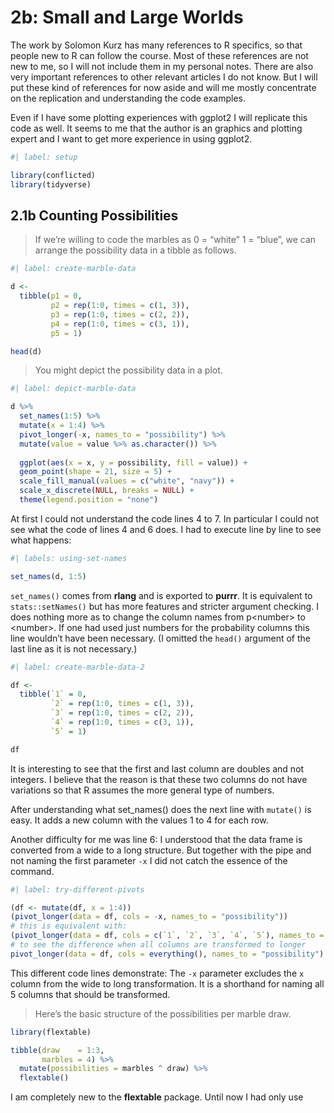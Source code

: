 # 2b: Small and Large Worlds

The work by Solomon Kurz has many references to R specifics, so that
people new to R can follow the course. Most of these references are not
new to me, so I will not include them in my personal notes. There are
also very important references to other relevant articles I do not know.
But I will put these kind of references for now aside and will me mostly
concentrate on the replication and understanding the code examples.

Even if I have some plotting experiences with ggplot2 I will replicate
this code as well. It seems to me that the author is an graphics and
plotting expert and I want to get more experience in using ggplot2.

```r
#| label: setup

library(conflicted)
library(tidyverse)
```

## 2.1b Counting Possibilities

> If we're willing to code the marbles as 0 = "white" 1 = "blue", we can
> arrange the possibility data in a tibble as follows.

```r
#| label: create-marble-data

d <-
  tibble(p1 = 0,
         p2 = rep(1:0, times = c(1, 3)),
         p3 = rep(1:0, times = c(2, 2)),
         p4 = rep(1:0, times = c(3, 1)),
         p5 = 1)

head(d)
```

> You might depict the possibility data in a plot.

```r
#| label: depict-marble-data

d %>% 
  set_names(1:5) %>% 
  mutate(x = 1:4) %>% 
  pivot_longer(-x, names_to = "possibility") %>% 
  mutate(value = value %>% as.character()) %>% 
  
  ggplot(aes(x = x, y = possibility, fill = value)) +
  geom_point(shape = 21, size = 5) +
  scale_fill_manual(values = c("white", "navy")) +
  scale_x_discrete(NULL, breaks = NULL) +
  theme(legend.position = "none")

```

At first I could not understand the code lines 4 to 7. In particular I
could not see what the code of lines 4 and 6 does. I had to execute line
by line to see what happens:

```r
#| labels: using-set-names

set_names(d, 1:5)
```

`set_names()` comes from **rlang** and is exported to **purrr**. It is
equivalent to `stats::setNames()` but has more features and stricter
argument checking. I does nothing more as to change the column names
from p\<number\> to \<number\>. If one had used just numbers for the
probability columns this line wouldn't have been necessary. (I omitted
the `head()` argument of the last line as it is not necessary.)

```r
#| label: create-marble-data-2

df <-
  tibble(`1` = 0,
         `2` = rep(1:0, times = c(1, 3)),
         `3` = rep(1:0, times = c(2, 2)),
         `4` = rep(1:0, times = c(3, 1)),
         `5` = 1)

df
```

It is interesting to see that the first and last column are doubles and
not integers. I believe that the reason is that these two columns do not
have variations so that R assumes the more general type of numbers.

After understanding what set_names() does the next line with `mutate()`
is easy. It adds a new column with the values 1 to 4 for each row.

Another difficulty for me was line 6: I understood that the data frame
is converted from a wide to a long structure. But together with the pipe
and not naming the first parameter `-x` I did not catch the essence of
the command.

```r
#| label: try-different-pivots

(df <- mutate(df, x = 1:4))
(pivot_longer(data = df, cols = -x, names_to = "possibility"))
# this is equivalent with:
(pivot_longer(data = df, cols = c(`1`, `2`, `3`, `4`, `5`), names_to = "possibility"))
# to see the difference when all columns are transformed to longer
pivot_longer(data = df, cols = everything(), names_to = "possibility") |> print(n = 24)
```

This different code lines demonstrate: The `-x` parameter excludes the
`x` column from the wide to long transformation. It is a shorthand for
naming all 5 columns that should be transformed.

> Here's the basic structure of the possibilities per marble draw.

```r

library(flextable)

tibble(draw    = 1:3,
       marbles = 4) %>% 
  mutate(possibilities = marbles ^ draw) %>% 
  flextable()

```

I am completely new to the **flextable** package. Until now I had only
use
